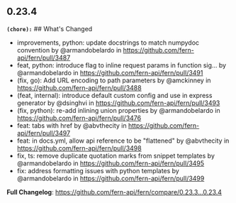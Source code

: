 ## 0.23.4
**`(chore):`** ## What's Changed
* improvements, python: update docstrings to match numpydoc convention by @armandobelardo in https://github.com/fern-api/fern/pull/3487
* feat, python: introduce flag to inline request params in function sig… by @armandobelardo in https://github.com/fern-api/fern/pull/3491
* (fix, go): Add URL encoding to path parameters by @amckinney in https://github.com/fern-api/fern/pull/3488
* (feat, internal): introduce default custom config and use in express generator by @dsinghvi in https://github.com/fern-api/fern/pull/3493
* (fix, python): re-add inlining union properties by @armandobelardo in https://github.com/fern-api/fern/pull/3476
* feat: tabs with href by @abvthecity in https://github.com/fern-api/fern/pull/3497
* feat: in docs.yml, allow api reference to be "flattened" by @abvthecity in https://github.com/fern-api/fern/pull/3498
* fix, ts: remove duplicate quotation marks from snippet templates by @armandobelardo in https://github.com/fern-api/fern/pull/3495
* fix: address formatting issues with python templates by @armandobelardo in https://github.com/fern-api/fern/pull/3499


**Full Changelog**: https://github.com/fern-api/fern/compare/0.23.3...0.23.4

